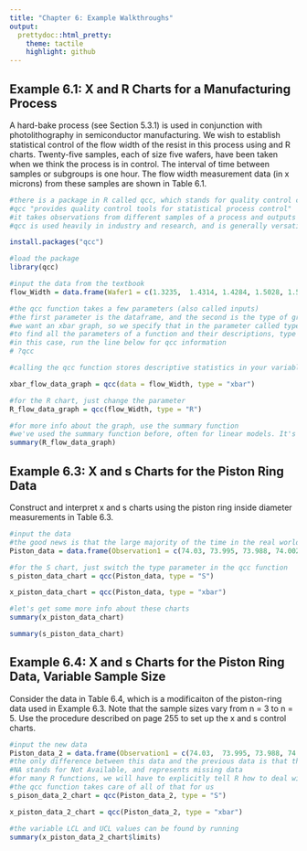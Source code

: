 ```yaml
---
title: "Chapter 6: Example Walkthroughs"
output:
  prettydoc::html_pretty:
    theme: tactile
    highlight: github
---
```


## Example 6.1: X and R Charts for a Manufacturing Process
  
A hard-bake process (see Section 5.3.1) is used in conjunction with photolithography in semiconductor manufacturing. We wish to establish statistical control of the flow width of the resist in this process using and R charts. Twenty-five samples, each of size five wafers, have been taken when we think the process is in control. The interval of time between samples or subgroups is one hour. The flow width measurement data (in x microns) from these samples are shown in Table 6.1.  
  
  

```r
#there is a package in R called qcc, which stands for quality control charts. Perfect!
#qcc "provides quality control tools for statistical process control" 
#it takes observations from different samples of a process and outputs the desired control charts.
#qcc is used heavily in industry and research, and is generally versatile, two great reasons for learning the package

install.packages("qcc")
```

```r
#load the package
library(qcc)

#input the data from the textbook
flow_Width = data.frame(Wafer1 = c(1.3235,	1.4314,	1.4284,	1.5028,	1.5604,	1.5955,	1.6274,	1.4190,	1.3884,	1.4039,	1.4158,	1.5821,	1.2856,	1.4951,	1.3589,	1.5747,	1.3680,	1.4163,	1.5796,	1.7106,	1.4371,	1.4738,	1.5917,	1.6399,	1.5797), Wafer2 = c(1.4128,	1.3592,	1.4871,	1.6352,	1.2735,	1.5451,	1.5064,	1.4303,	1.7277,	1.6697,	1.7667,	1.3355,	1.4106,	1.4036,	1.2863,	1.5301,	1.7269,	1.3864,	1.4185,	1.4412,	1.5051,	1.5936,	1.4333,	1.5243,	1.3663 ), Wafer3 = c(1.6744,	1.6075,	1.4932,	1.3841,	1.5265,	1.3574,	1.8366,	1.6637,	1.5355,	1.5089,	1.4278,	1.5777,	1.4447,	1.5893,	1.5996,	1.5171,	1.3957,	1.3057,	1.6541,	1.2361,	1.3485,	1.6583,	1.5551,	1.5705,	1.6240), Wafer4 = c(1.4573,	1.4666,	1.4324,	1.2831,	1.4363,	1.3281,	1.4177,	1.6067,	1.5176,	1.4627,	1.5928,	1.3908,	1.6398,	1.6458,	1.2497,	1.1839,	1.5014,	1.6210,	1.5116,	1.3820,	1.5670,	1.4973,	1.5295,	1.5563,	1.3732), Wafer5 = c(1.6914,	1.6109,	1.5674,	1.5507,	1.6441,	1.4198,	1.5144,	1.5519,	1.3688,	1.5220,	1.4181,	1.7559,	1.1928,	1.4969,	1.5471,	1.8662,	1.4449,	1.5573,	1.7247,	1.7601,	1.4880,	1.4720,	1.6866,	1.5530,	1.6887))

#the qcc function takes a few parameters (also called inputs)
#the first parameter is the dataframe, and the second is the type of graph
#we want an xbar graph, so we specify that in the parameter called type
#to find all the parameters of a function and their descriptions, type ? before the function name
#in this case, run the line below for qcc information
# ?qcc

#calling the qcc function stores descriptive statistics in your variable name, as well as shows the graph by default

xbar_flow_data_graph = qcc(data = flow_Width, type = "xbar")

```

```r
#for the R chart, just change the parameter
R_flow_data_graph = qcc(flow_Width, type = "R")

```
  

```r
#for more info about the graph, use the summary function
#we've used the summary function before, often for linear models. It's a great function for understanding your data and ouput 
summary(R_flow_data_graph)
```
  
  

## Example 6.3: X and s Charts for the Piston Ring Data
  
Construct and interpret x and s charts using the piston ring inside diameter measurements in Table 6.3.  
  
  

```r
#input the data
#the good news is that the large majority of the time in the real world, your data will come in a .txt or .csv format, and you will not have to manually input it
Piston_data = data.frame(Observation1 = c(74.03, 73.995, 73.988, 74.002, 73.992,	74.009,	73.995,	73.985,	74.008,	73.998,	73.994,	74.004,	73.983,	74.006,	74.012,	74,	73.994,	74.006,	73.984,	74,	73.982,	74.004,	74.01,	74.015,	73.982), Observation2 = c(74.002,	73.992,	74.024,	73.996,	74.007,	73.994,	74.006,	74.003,	73.995,	74,	73.998,	74,	74.002,	73.967,	74.014,	73.984,	74.012,	74.01,	74.002,	74.01,	74.001,	73.999,	73.989,	74.008,	73.984), Observation3 = c(74.019,	74.001,	74.021,	73.993,	74.015,	73.997,	73.994,	73.993,	74.009,	73.99,	73.994,	74.007,	73.998,	73.994,	73.998,	74.005,	73.986,	74.018,	74.003,	74.013,	74.015,	73.99,	73.99,	73.993,	73.995), Observation4 = c(73.992,	74.011,	74.005,	74.015,	73.989,	73.985,	74,	74.015,	74.005,	74.007,	73.995,	74,	73.997,	74,	73.999,	73.998,	74.005,	74.003,	74.005,	74.02,	74.005,	74.006,	74.009,	74,	74.017), Observation5 = c(74.008,	74.004,	74.002,	74.009,	74.014,	73.993,	74.005,	73.988,	74.004,	73.995,	73.99,	73.996,	74.012,	73.984,	74.007,	73.996,	74.007,	74,	73.997,	74.009,	73.996,	74.009,	74.014,	74.01,	74.013))

#for the S chart, just switch the type parameter in the qcc function
s_piston_data_chart = qcc(Piston_data, type = "S")
```

```r
x_piston_data_chart = qcc(Piston_data, type = "xbar")

```
  
```r
#let's get some more info about these charts
summary(x_piston_data_chart)

summary(s_piston_data_chart)
```
  
  
## Example 6.4: X and s Charts for the Piston Ring Data, Variable Sample Size
  
Consider the data in Table 6.4, which is a modificaiton of the piston-ring data used in Example 6.3. Note that the sample sizes vary from n = 3 to n = 5. Use the procedure described on page 255 to set up the x and s control charts.
  
  
```r
#input the new data
Piston_data_2 = data.frame(Observation1 = c(74.03,	73.995,	73.988,	74.002,	73.992,	74.009,	73.995,	73.985,	74.008,	73.998,	73.994,	74.004,	73.983,	74.006,	74.012,	74,	73.994,	74.006,	73.984,	74,	73.982,	74.004,	74.01,	74.015,	73.982), Observation2 = c(74.002,	73.992,	74.024,	73.996,	74.007,	73.994,	74.006,	74.003,	73.995,	74,	73.998,	74,	74.002,	73.967,	74.014,	73.984,	74.012,	74.01,	74.002,	74.01,	74.001,	73.999,	73.989,	74.008,	73.984), Observation3 = c(74.019,	74.001,	74.021,	73.993,	74.015,	73.997,	73.994,	73.993,	74.009,	73.99,	73.994,	74.007,	73.998,	73.994,	73.998,	74.005,	73.986,	74.018,	74.003,	74.013,	74.015,	73.99,	73.99,	73.993,	73.995), Observation4 = c(73.992,	NA,	74.005,	74.015,	73.989,	73.985,	74,	74.015,	74.005,	74.007,	73.995,	74,	NA,	74,	NA,	73.998,	74.005,	74.003,	74.005,	NA,	74.005,	74.006,	74.009,	74,	74.017), Observation5 = c(74.008,	NA,	74.002,	74.009,	74.014,	NA,	NA,	73.988,	NA,	73.995,	73.99,	73.996,	NA,	73.984,	NA,	73.996,	NA,	74,	73.997,	NA,	73.996,	74.009,	74.014,	74.01,	74.013))
#the only difference between this data and the previous data is that there are NA values in this example
#NA stands for Not Available, and represents missing data
#for many R functions, we will have to explicitly tell R how to deal with NA values (should they be treated as 0s? Omitted from the calculation entirely?)
#the qcc function takes care of all of that for us
s_pison_data_2_chart = qcc(Piston_data_2, type = "S")
```

```r
x_piston_data_2_chart = qcc(Piston_data_2, type = "xbar")

```

```r
#the variable LCL and UCL values can be found by running 
summary(x_piston_data_2_chart$limits)

```
  
  